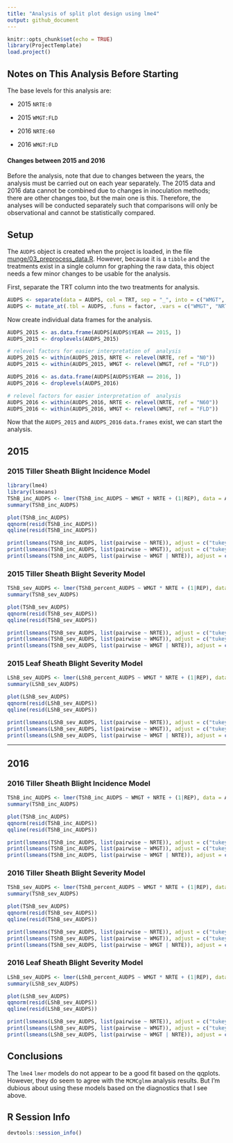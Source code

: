 ```yaml
---
title: "Analysis of split plot design using lme4"
output: github_document
---
```


```r
knitr::opts_chunk$set(echo = TRUE)
library(ProjectTemplate)
load.project()
```

## Notes on This Analysis Before Starting

The base levels for this analysis are:

- 2015 `NRTE:0`

- 2015 `WMGT:FLD`

- 2016 `NRTE:60`

- 2016 `WMGT:FLD`

#### Changes between 2015 and 2016

Before the analysis, note that due to changes between the years, the analysis
must be carried out on each year separately. The 2015 data and 2016 data cannot
be combined due to changes in inoculation methods; there are other changes too,
but the main one is this. Therefore, the analyses will be conducted separately
such that comparisons will only be observational and cannot be statistically
compared.

## Setup

The `AUDPS` object is created when the project is loaded, in the file [munge/03_preprocess_data.R](./munge/03_preprocess_data.R). However, because it is a `tibble` and the treatments exist in a single column for graphing the raw data, this object needs a few minor changes to be usable for the analysis.

First, separate the TRT column into the two treatments for analysis.

```r
AUDPS <- separate(data = AUDPS, col = TRT, sep = "_", into = c("WMGT", "NRTE"))
AUDPS <- mutate_at(.tbl = AUDPS, .funs = factor, .vars = c("WMGT", "NRTE"))
```

Now create individual data frames for the analysis.

```r
AUDPS_2015 <- as.data.frame(AUDPS[AUDPS$YEAR == 2015, ])
AUDPS_2015 <- droplevels(AUDPS_2015)

# relevel factors for easier interpretation of  analysis
AUDPS_2015 <- within(AUDPS_2015, NRTE <- relevel(NRTE, ref = "N0"))
AUDPS_2015 <- within(AUDPS_2015, WMGT <- relevel(WMGT, ref = "FLD"))

AUDPS_2016 <- as.data.frame(AUDPS[AUDPS$YEAR == 2016, ])
AUDPS_2016 <- droplevels(AUDPS_2016)

# relevel factors for easier interpretation of  analysis
AUDPS_2016 <- within(AUDPS_2016, NRTE <- relevel(NRTE, ref = "N60"))
AUDPS_2016 <- within(AUDPS_2016, WMGT <- relevel(WMGT, ref = "FLD"))
```

Now that the `AUDPS_2015` and `AUDPS_2016` `data.frames` exist, we can start the analysis.

## 2015

### 2015 Tiller Sheath Blight Incidence Model

```r
library(lme4)
library(lsmeans)
TShB_inc_AUDPS <- lmer(TShB_inc_AUDPS ~ WMGT + NRTE + (1|REP), data = AUDPS_2015)
summary(TShB_inc_AUDPS)

plot(TShB_inc_AUDPS)
qqnorm(resid(TShB_inc_AUDPS))
qqline(resid(TShB_inc_AUDPS))

print(lsmeans(TShB_inc_AUDPS, list(pairwise ~ NRTE)), adjust = c("tukey"))
print(lsmeans(TShB_inc_AUDPS, list(pairwise ~ WMGT)), adjust = c("tukey"))
print(lsmeans(TShB_inc_AUDPS, list(pairwise ~ WMGT | NRTE)), adjust = c("tukey"))
```

### 2015 Tiller Sheath Blight Severity Model

```r
TShB_sev_AUDPS <- lmer(TShB_percent_AUDPS ~ WMGT * NRTE + (1|REP), data = AUDPS_2015)
summary(TShB_sev_AUDPS)

plot(TShB_sev_AUDPS)
qqnorm(resid(TShB_sev_AUDPS))
qqline(resid(TShB_sev_AUDPS))

print(lsmeans(TShB_sev_AUDPS, list(pairwise ~ NRTE)), adjust = c("tukey"))
print(lsmeans(TShB_sev_AUDPS, list(pairwise ~ WMGT)), adjust = c("tukey"))
print(lsmeans(TShB_sev_AUDPS, list(pairwise ~ WMGT | NRTE)), adjust = c("tukey"))
```

### 2015 Leaf Sheath Blight Severity Model

```r
LShB_sev_AUDPS <- lmer(LShB_percent_AUDPS ~ WMGT * NRTE + (1|REP), data = AUDPS_2015)
summary(LShB_sev_AUDPS)

plot(LShB_sev_AUDPS)
qqnorm(resid(LShB_sev_AUDPS))
qqline(resid(LShB_sev_AUDPS))

print(lsmeans(LShB_sev_AUDPS, list(pairwise ~ NRTE)), adjust = c("tukey"))
print(lsmeans(LShB_sev_AUDPS, list(pairwise ~ WMGT)), adjust = c("tukey"))
print(lsmeans(LShB_sev_AUDPS, list(pairwise ~ WMGT | NRTE)), adjust = c("tukey"))
```

*******

## 2016

### 2016 Tiller Sheath Blight Incidence Model

```r
TShB_inc_AUDPS <- lmer(TShB_inc_AUDPS ~ WMGT + NRTE + (1|REP), data = AUDPS_2016)
summary(TShB_inc_AUDPS)

plot(TShB_inc_AUDPS)
qqnorm(resid(TShB_inc_AUDPS))
qqline(resid(TShB_inc_AUDPS))

print(lsmeans(TShB_inc_AUDPS, list(pairwise ~ NRTE)), adjust = c("tukey"))
print(lsmeans(TShB_inc_AUDPS, list(pairwise ~ WMGT)), adjust = c("tukey"))
print(lsmeans(TShB_inc_AUDPS, list(pairwise ~ WMGT | NRTE)), adjust = c("tukey"))
```

### 2016 Tiller Sheath Blight Severity Model

```r
TShB_sev_AUDPS <- lmer(TShB_percent_AUDPS ~ WMGT * NRTE + (1|REP), data = AUDPS_2016)
summary(TShB_sev_AUDPS)

plot(TShB_sev_AUDPS)
qqnorm(resid(TShB_sev_AUDPS))
qqline(resid(TShB_sev_AUDPS))

print(lsmeans(TShB_sev_AUDPS, list(pairwise ~ NRTE)), adjust = c("tukey"))
print(lsmeans(TShB_sev_AUDPS, list(pairwise ~ WMGT)), adjust = c("tukey"))
print(lsmeans(TShB_sev_AUDPS, list(pairwise ~ WMGT | NRTE)), adjust = c("tukey"))
```

### 2016 Leaf Sheath Blight Severity Model

```r
LShB_sev_AUDPS <- lmer(LShB_percent_AUDPS ~ WMGT * NRTE + (1|REP), data = AUDPS_2016)
summary(LShB_sev_AUDPS)

plot(LShB_sev_AUDPS)
qqnorm(resid(LShB_sev_AUDPS))
qqline(resid(LShB_sev_AUDPS))

print(lsmeans(LShB_sev_AUDPS, list(pairwise ~ NRTE)), adjust = c("tukey"))
print(lsmeans(LShB_sev_AUDPS, list(pairwise ~ WMGT)), adjust = c("tukey"))
print(lsmeans(LShB_sev_AUDPS, list(pairwise ~ WMGT | NRTE)), adjust = c("tukey"))
```

## Conclusions

The `lme4` `lmer` models do not appear to be a good fit based on the qqplots.
However, they do seem to agree with the `MCMCglmm` analysis results. But I'm
dubious about using these models based on the diagnostics that I see above.

## R Session Info

```r
devtools::session_info()
```
